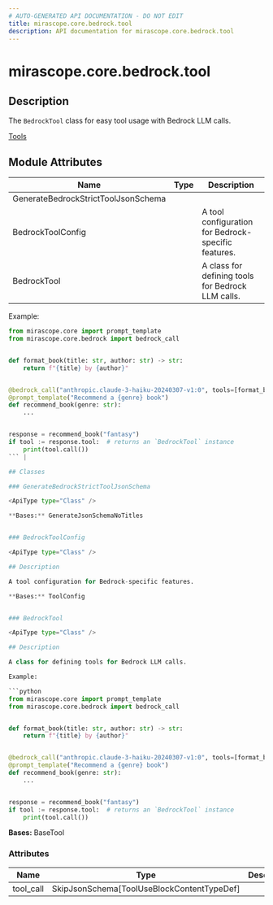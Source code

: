 ```yaml
---
# AUTO-GENERATED API DOCUMENTATION - DO NOT EDIT
title: mirascope.core.bedrock.tool
description: API documentation for mirascope.core.bedrock.tool
---
```


# mirascope.core.bedrock.tool

<ApiType type="Module" />

## Description

The `BedrockTool` class for easy tool usage with Bedrock LLM calls.

<Info title="Usage">

[Tools](/docs/mirascope/learn/tools)

</Info>

## Module Attributes

| Name | Type | Description |
| ---- | ---- | ----------- |
| GenerateBedrockStrictToolJsonSchema |  |  |
| BedrockToolConfig |  | A tool configuration for Bedrock-specific features. |
| BedrockTool |  | A class for defining tools for Bedrock LLM calls.

Example:

```python
from mirascope.core import prompt_template
from mirascope.core.bedrock import bedrock_call


def format_book(title: str, author: str) -> str:
    return f"{title} by {author}"


@bedrock_call("anthropic.claude-3-haiku-20240307-v1:0", tools=[format_book])
@prompt_template("Recommend a {genre} book")
def recommend_book(genre: str):
    ...


response = recommend_book("fantasy")
if tool := response.tool:  # returns an `BedrockTool` instance
    print(tool.call())
``` |

## Classes

### GenerateBedrockStrictToolJsonSchema

<ApiType type="Class" />

**Bases:** GenerateJsonSchemaNoTitles


### BedrockToolConfig

<ApiType type="Class" />

## Description

A tool configuration for Bedrock-specific features.

**Bases:** ToolConfig


### BedrockTool

<ApiType type="Class" />

## Description

A class for defining tools for Bedrock LLM calls.

Example:

```python
from mirascope.core import prompt_template
from mirascope.core.bedrock import bedrock_call


def format_book(title: str, author: str) -> str:
    return f"{title} by {author}"


@bedrock_call("anthropic.claude-3-haiku-20240307-v1:0", tools=[format_book])
@prompt_template("Recommend a {genre} book")
def recommend_book(genre: str):
    ...


response = recommend_book("fantasy")
if tool := response.tool:  # returns an `BedrockTool` instance
    print(tool.call())
```

**Bases:** BaseTool

### Attributes

| Name | Type | Description |
| ---- | ---- | ----------- |
| tool_call | SkipJsonSchema[ToolUseBlockContentTypeDef] |  |



